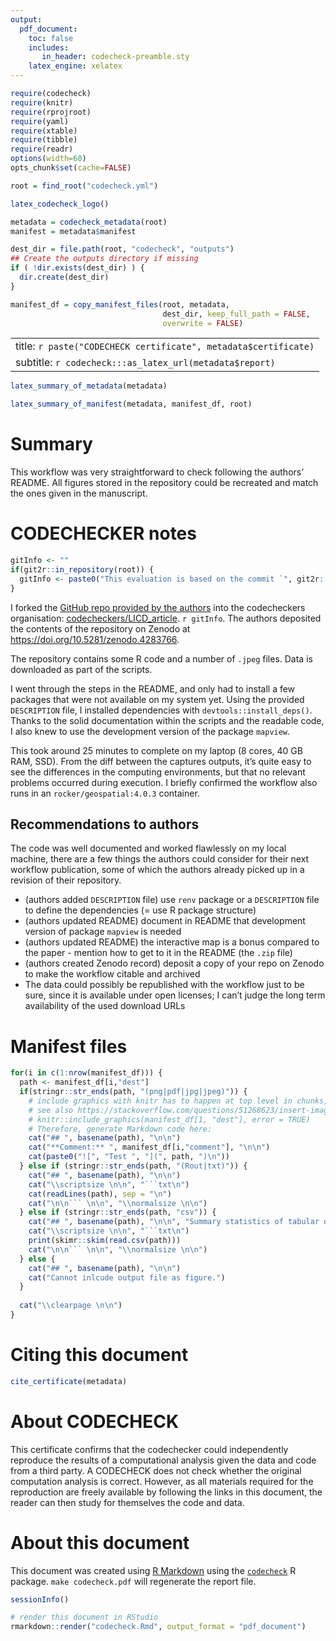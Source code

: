 ```yaml
---
output:
  pdf_document:
    toc: false
    includes:
       in_header: codecheck-preamble.sty
    latex_engine: xelatex
---
```


```r
require(codecheck)
require(knitr)
require(rprojroot)
require(yaml)
require(xtable)
require(tibble)
require(readr)
options(width=60)
opts_chunk$set(cache=FALSE)

root = find_root("codecheck.yml")
```

```r
latex_codecheck_logo()
```

```r
metadata = codecheck_metadata(root)
manifest = metadata$manifest

dest_dir = file.path(root, "codecheck", "outputs")
## Create the outputs directory if missing
if ( !dir.exists(dest_dir) ) {
  dir.create(dest_dir)
}

manifest_df = copy_manifest_files(root, metadata,
                                  dest_dir, keep_full_path = FALSE,
                                  overwrite = FALSE)
```

---
title: `r paste("CODECHECK certificate", metadata$certificate)`
subtitle: `r codecheck:::as_latex_url(metadata$report)`
---

```r
latex_summary_of_metadata(metadata)
```

```r
latex_summary_of_manifest(metadata, manifest_df, root)
```

# Summary

This workflow was very straightforward to check following the authors' README. All figures stored in the repository could be recreated and match the ones given in the manuscript.

# CODECHECKER notes

```r
gitInfo <- ""
if(git2r::in_repository(root)) {
  gitInfo <- paste0("This evaluation is based on the commit `", git2r::last_commit()$sha, "`")
}
```

I forked the [GitHub repo provided by the authors](https://github.com/rsbivand/LICD_article) into the codecheckers organisation: [codecheckers/LICD_article](https://github.com/codecheckers/LICD_article). `r gitInfo`.
The authors deposited the contents of the repository on Zenodo at [https://doi.org/10.5281/zenodo.4283766](https://doi.org/10.5281/zenodo.4283766).

The repository contains some R code and a number of `.jpeg` files.
Data is downloaded as part of the scripts.

I went through the steps in the README, and only had to install a few packages that were not available on my system yet.
Using the provided `DESCRIPTION` file, I installed dependencies with `devtools::install_deps()`.
<!--Remotes: r-spatial/mapview@7d097bc2928fe5d5be676d30956c62e98952260f-->
Thanks to the solid documentation within the scripts and the readable code, I also knew to use the development version of the package `mapview`.

This took around 25 minutes to complete on my laptop (8 cores, 40 GB RAM, SSD).
From the diff between the captures outputs, it's quite easy to see the differences in the computing environments, but that no relevant problems occurred during execution.
I briefly confirmed the workflow also runs in an `rocker/geospatial:4.0.3` container.

## Recommendations to authors

The code was well documented and worked flawlessly on my local machine, there are a few things the authors could consider for their next workflow publication, some of which the authors already picked up in a revision of their repository.

- (authors added `DESCRIPTION` file) use `renv` package or a `DESCRIPTION` file to define the dependencies (= use R package structure)
- (authors updated README) document in README that development version of package `mapview` is needed
- (authors updated README) the interactive map is a bonus compared to the paper - mention how to get to it in the README (the `.zip` file)
- (authors created Zenodo record) deposit a copy of your repo on Zenodo to make the workflow citable and archived
- The data could possibly be republished with the workflow just to be sure, since it is available under open licenses; I can't judge the long term availability of the used download URLs

\clearpage

# Manifest files

```r
for(i in c(1:nrow(manifest_df))) {
  path <- manifest_df[i,"dest"]
  if(stringr::str_ends(path, "(png|pdf|jpg|jpeg)")) {
    # include graphics with knitr has to happen at top level in chunks, see https://github.com/yihui/knitr/issues/1260
    # see also https://stackoverflow.com/questions/51268623/insert-images-using-knitrinclude-graphics-in-a-for-loop
    # knitr::include_graphics(manifest_df[1, "dest"], error = TRUE)
    # Therefore, generate Markdown code here:
    cat("## ", basename(path), "\n\n")
    cat("**Comment:** ", manifest_df[i,"comment"], "\n\n")
    cat(paste0("![", "Test ", "](", path, ")\n"))
  } else if (stringr::str_ends(path, "(Rout|txt)")) {
    cat("## ", basename(path), "\n\n")
    cat("\\scriptsize \n\n", "```txt\n")
    cat(readLines(path), sep = "\n")
    cat("\n\n``` \n\n", "\\normalsize \n\n")
  } else if (stringr::str_ends(path, "csv")) {
    cat("## ", basename(path), "\n\n", "Summary statistics of tabular data:", "\n\n")
    cat("\\scriptsize \n\n", "```txt\n")
    print(skimr::skim(read.csv(path)))
    cat("\n\n``` \n\n", "\\normalsize \n\n")
  } else {
    cat("## ", basename(path), "\n\n")
    cat("Cannot inlcude output file as figure.")
  }
  
  cat("\\clearpage \n\n")
}
```

\clearpage

# Citing this document

```r
cite_certificate(metadata)
```

# About CODECHECK

This certificate confirms that the codechecker could independently reproduce the results of a computational analysis given the data and code from a third party.
A CODECHECK does not check whether the original computation analysis is correct.
However, as all materials required for the reproduction are freely available by following the links in this document, the reader can then study for themselves the code and data.

# About this document

This document was created using [R Markdown](https://rmarkdown.rstudio.com/) using the [`codecheck`](https://github.com/codecheckers/codecheck) R package.
`make codecheck.pdf` will regenerate the report file.

```r
sessionInfo()
```

```r
# render this document in RStudio
rmarkdown::render("codecheck.Rmd", output_format = "pdf_document") 
```

